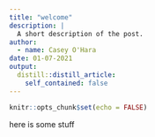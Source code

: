 ```yaml
---
title: "welcome"
description: |
  A short description of the post.
author:
  - name: Casey O'Hara
date: 01-07-2021
output:
  distill::distill_article:
    self_contained: false
---
```



```r
knitr::opts_chunk$set(echo = FALSE)
```

here is some stuff




